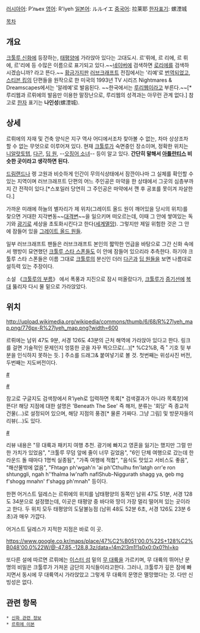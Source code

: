 [[러시아어]]: Р’льех
[[영어]]: R'lyeh
[[일본어]]: ルルイエ
[[중국어]]: 拉莱耶
[[한자]]표기: 螺湮城

[[목차]]

== 개요 ==
[[크툴루 신화]]에 등장하는, [[태평양]]에 가라앉아 있다는 고대도시. 르'뤼에, 르 리에, 르 뤼에, 르'리에 등 수많은 이름으로 표기되고 있다.~~[[네이버]]에 검색하면 [[로리]]에를 검색하시겠습니까? 라고 뜬다.~~ [[황금가지]]판 [[러브크래프트]] 전집에서는 '리예'로 [[번역]]되었고, [[스티븐 킹]]의 단편들을 원작으로 한 미국의 1993년 TV 시리즈 Nightmares & Dreamscapes에서는 '알레예'로 발음된다. ~~한국에서는 [[루리웹]]이라고 부른다.~~[* 루리웹과 르뤼에의 발음만 이용한 말장난으로, 루리웹의 성격과는 아무런 관계 없다.] 참고로 [[한자]] 표기는 '''나인성'''(螺湮城).

== 상세 ==
르뤼에의 자재 및 건축 양식은 지구 역사 어디에서조차 찾아볼 수 없는, 차마 상상조차 할 수 없는 무엇으로 이루어져 있다. 현재 [[크툴루]]가 숙면중인 장소이며, 정확한 위치는 [[니알랏토텝]], [[다곤]], [[딥 원]], --[[오징어 소녀]]-- 등이 알고 있다. '''간단히 말해서 [[아틀란티스]] 비슷한 곳이라고 생각하면 된다.'''

[[드림랜드]]나 렝 고원과 비슷하게 인간이 무의식상태에서 잠깐이나마 그 실체를 확인할 수 있는 지역이며 러브크래프트 단편의 어느 주인공은 마약을 한 상태에서 그곳의 심층부까지 간 전적이 있다.[*스포일러 당연히 그 주인공은 마약에서 깬 후 공포를 못이겨 자살한다.]

가까운 미래에 하늘의 별자리가 제 위치(그레이트 올드 원이 깨어있을 당시의 위치)를 찾으면 거대한 지각변동~~[[대격변]]~~을 일으키며 떠오르는데, 이때 그 안에 쌓여있는 독기와 [[광기]]로 세상을 초토화시킨다고 한다([[세계멸망]]). 그렇지만 제일 위험한 것은 그 안에 잠들어 있을 [[그레이트 올드 원]]들. 

일부 러브크래프트 팬들은 러브크래프트 본인의 짧막한 언급을 바탕으로 그간 신화 속에서 행방이 묘연했던 [[크툴루 스타 스폰]]들도 이 안에 잠들어 있으리라 추측한다. 하기야 크툴루 스타 스폰들은 이름 그대로 [[크툴루]]의 분신인 더러 [[다곤]]과 [[딥 원]]들을 보면 나름대로 설득력 있는 주장이다.

소설 《[[크툴루의 부름]]》 에서 폭풍과 지진으로 잠시 떠올랐다가, [[크툴루]]가 [[증기선]]에 [[복대]] 뚫리자 다시 물 밑으로 가라앉았다.

== 위치 ==
http://upload.wikimedia.org/wikipedia/commons/thumb/6/68/R%27lyeh_map.png/776px-R%27lyeh_map.png?width=600

르뤼에는 남위 47도 9분, 서경 126도 43분의 근처 해역에 가라앉아 있다고 한다. 링크를 걸면 기술적인 문제인지 엉뚱한 곳을 자꾸 찍으므로(...)[* %C2%B, 즉 ˚ 기호 뒷 부분을 인식하지 못하는 듯. ] 주소를 드래그& 붙여넣기로 볼 것. 첫번째는 위성사진 버전, 두번째는 지도버전이다.

[https://www.google.co.kr/maps/place/47%C2%B009'00.0%22S+126%C2%B043'00.0%22W/@-48.4414672,-126.6068034,1547879m/data=!3m1!1e3!4m2!3m1!1s0x0:0x0 #]

[https://www.google.co.kr/maps/place/47%C2%B009'00.0%22S+126%C2%B043'00.0%22W/@-34.729721,-122.9373698,3z/data=!4m2!3m1!1s0x0:0x0 #]

참고로 구글지도 검색창에서 R'lyeh로 입력하면 목록[* 검색결과가 아니라 목록창]에 뜬다! 해당 지점에 대한 설명은 'Beneath The See' 즉 해저, 분류는  '회당' 즉 종교적 건물(...)로 설정되어 있으며, 해당 지점의 풍경[* 물론 가짜다. 그냥 그림] 및 방문자들의 리뷰(...)도 있다. 

[https://www.google.co.kr/maps/place/R'lyeh/@-47.67241,-137.229796,782297m/data=!3m1!1e3!4m7!1m4!3m3!1s0xb0c30e23bedee0b5:0x1e54f713207dda7a!2sR'lyeh!3b1!3m1!1s0xb0c30e23bedee0b5:0x1e54f713207dda7a #]

리뷰 내용은 "뮤 대륙과 패키지 여행 추천. 광기에 빠지고 영혼을 잃기는 했지만 그럴 만한 가치가 있었음", "크툴루 무덤 앞에 줄이 너무 길었음", "6인 단체 여행으로 갔는데 한 라운드 돌 때마다 1명씩 실종됨", "가족 여행에 적합", "음식도 맛있고 서비스도 좋음", "해산물밖에 없음", "Fhtagn ph'wgah'n 'ai ph'Cthulhu fm'latgh orr'e ron shtunggli, ngah h''fhalma lw'nafh naflShub-Niggurath shagg ya, geb mg f'shogg mnahn' f'shagg ph'mnah" 등이다.

한편 어거스트 덜레스는 르뤼에의 위치를 남태평양의 동쪽인 남위 47도 51분, 서경 128도 34분으로 설정했는데, 이곳은 태평양 중 바다와 땅이 가장 멀리 떨어져 있는 곳이라고 한다. 두 위치 모두 태평양의 도달불능점 (남위 48도 52분 6초, 서경 126도 23분 6초)과 매우 가깝다.

어거스트 딜레스가 지적한 지점은 바로 이 곳.

https://www.google.co.kr/maps/place/47%C2%B051'00.0%22S+128%C2%B048'00.0%22W/@-47.85,-128.8,3z/data=!4m2!3m1!1s0x0:0x0?hl=ko

또다른 설에 따르면 르뤼에는 [[이스터 섬]] 밑의 [[무 대륙]]을 가르키며, 무 대륙의 뛰어난 문명의 비밀은 크툴루가 가져온 금단의 지식들이라고한다. 그러나, 크툴루가 깊은 잠에 빠지면서 동시에 무 대륙역시 가라앉았고 그렇게 무 대륙의 문명은 멸망했다는 것. 다만 신빙성은 없다.

== 관련 항목 ==
 * [[신화 관련 정보]]
 * [[르뤼에 이본]]
